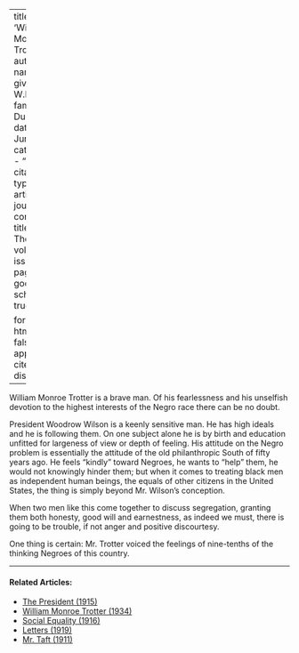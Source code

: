 
---
title: 'William Monroe Trotter'
author:
  - name:
      given: W.E.B.
      family: Du Bois
date: Jun. 1914
categories: 
  - ""
citation: 
  type: article-journal
  container-title: The Crisis
  volume: 9
  issue: 2
  page: 82
google-scholar: true

format:
  html:
    toc: false
    appendix-cite-as: display
---



William Monroe Trotter is a brave man. Of his fearlessness and his unselfish devotion to the highest interests of the Negro race there can be no doubt. 

President Woodrow Wilson is a keenly sensitive man. He has high ideals and he is following them. On one subject alone he is by birth and education unfitted for largeness of view or depth of feeling. His attitude on the Negro problem is essentially the attitude of the old philanthropic South of fifty years ago. He feels "kindly" toward Negroes, he wants to "help" them, he would not knowingly hinder them; but when it comes to treating black men as independent human beings, the equals of other citizens in the United States, the thing is simply beyond Mr. Wilson's conception. 

When two men like this come together to discuss segregation, granting them both honesty, good will and earnestness, as indeed we must, there is going to be trouble, if not anger and positive discourtesy. 

One thing is certain: Mr. Trotter voiced the feelings of nine-tenths of the thinking Negroes of this country. 

<!-- Similar articles start here -->
<div  class="clear-wrap"></div>
<hr>
#### Related Articles:

* [The President (1915)](/Volumes/09/04/president.html)
* [William Monroe Trotter (1934)](/Volumes/41/05/trotter.html)
* [Social Equality (1916)](/Volumes/12/01/social_equality.html)
* [Letters (1919)](/Volumes/17/01/letters.html)
* [Mr. Taft (1911)](/Volumes/02/06/taft.html)

<!-- Similar articles end here -->